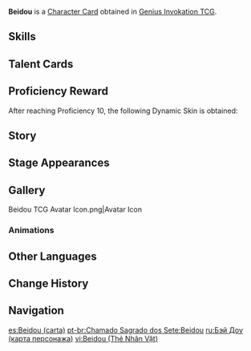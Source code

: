 {{About|the [[Character Card]]|the [[Playable Character]]|Beidou}}
{{Genius Invokation TCG Infobox
|title       = Beidou
|id          = 001405
|image       = Beidou Character Card.png
|type        = Character Card
|health      = 10
|element     = Electro
|faction     = Liyue
|weapon      = Claymore
|description = 
|source1     = Achieve victory in [[Genius Invokation TCG/Stage/Beidou/Friendly Fracas|Friendly Fracas (Beidou)]]
|features    = Beidou;Blackcliff Slasher
}}
'''Beidou''' is a [[Character Card]] obtained in [[Genius Invokation TCG]].

==Skills==
{{Genius Invokation TCG Skills Table}}

==Talent Cards==
{{Genius Invokation TCG Talent Cards Table}}

==Proficiency Reward==
After reaching Proficiency 10, the following Dynamic Skin is obtained:<br>{{TCG Card|Lightning Storm|1|golden=1|caption=1}}

==Story==
{{Description|"Remember this day, you almost won money from Captain of the Crux."|title="Uncrowned Lord of the Ocean" Beidou}}

==Stage Appearances==
{{Genius Invokation TCG Stage Appearances}}

==Gallery==
<gallery>
Beidou TCG Avatar Icon.png|Avatar Icon
</gallery>

===Animations===
{{Preview
|size     = 200px
|file1    = Beidou Dynamic Skin
|caption  = Dynamic Skin Idle Animation
}}

==Other Languages==
{{Other Languages|Transclude = Beidou}}

==Change History==
{{Change History|3.4}}

==Navigation==
{{Genius Invokation TCG Navbox|Character Card Obtainable}}

[[es:Beidou (carta)]]
[[pt-br:Chamado Sagrado dos Sete:Beidou]]
[[ru:Бэй Доу (карта персонажа)]]
[[vi:Beidou (Thẻ Nhân Vật)]]
